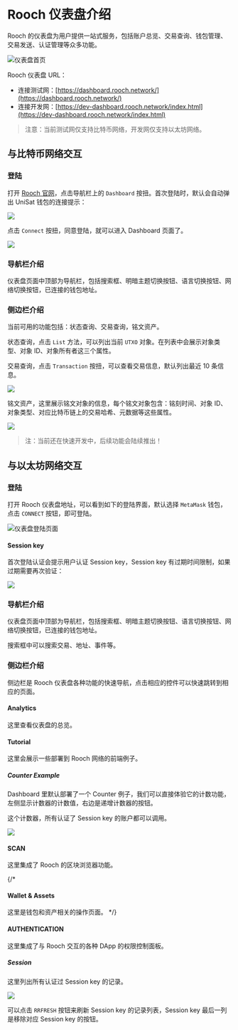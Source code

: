 
# Rooch 仪表盘介绍

Rooch 的仪表盘为用户提供一站式服务，包括账户总览、交易查询、钱包管理、交易发送、认证管理等众多功能。

![仪表盘首页](/docs/dashboard-home-page.png)

Rooch 仪表盘 URL：

- 连接测试网：[https://dashboard.rooch.network/](https://dashboard.rooch.network/)
- 连接开发网：[https://dev-dashboard.rooch.network/index.html](https://dev-dashboard.rooch.network/index.html)

> 注意：当前测试网仅支持比特币网络，开发网仅支持以太坊网络。

## 与比特币网络交互

### 登陆

打开 [Rooch 官网](https://rooch.network/)，点击导航栏上的 `Dashboard` 按扭。首次登陆时，默认会自动弹出 UniSat 钱包的连接提示：

![](/docs/dashboard-btc-login.png)

点击 `Connect` 按扭，同意登陆，就可以进入 Dashboard 页面了。

![](/docs/dashboard-btc.png)

### 导航栏介绍

仪表盘页面中顶部为导航栏，包括搜索框、明暗主题切换按钮、语言切换按钮、网络切换按钮，已连接的钱包地址。

### 侧边栏介绍

当前可用的功能包括：状态查询、交易查询，铭文资产。

状态查询，点击 `List` 方法，可以列出当前 `UTXO` 对象。在列表中会展示对象类型、对象 ID、对象所有者这三个属性。

交易查询，点击 `Transaction` 按扭，可以查看交易信息，默认列出最近 10 条信息。

![](/docs/dashboard-btc-transaction.png)

铭文资产，这里展示铭文对象的信息，每个铭文对象包含：铭刻时间、对象 ID、对象类型、对应比特币链上的交易哈希、元数据等这些属性。

![](/docs/dashboard-inscription.png)

> 注：当前还在快速开发中，后续功能会陆续推出！

## 与以太坊网络交互

### 登陆

打开 Rooch 仪表盘地址，可以看到如下的登陆界面，默认选择 `MetaMask` 钱包，点击 `CONNECT` 按钮，即可登陆。

![仪表盘登陆页面](/docs/dashboard-login.png)

#### Session key

首次登陆认证会提示用户认证 Session key，Session key 有过期时间限制，如果过期需要再次验证：

![](/docs/dashboard-session-key.png)

### 导航栏介绍

仪表盘页面中顶部为导航栏，包括搜索框、明暗主题切换按钮、语言切换按钮、网络切换按钮，已连接的钱包地址。

搜索框中可以搜索交易、地址、事件等。

### 侧边栏介绍

侧边栏是 Rooch 仪表盘各种功能的快速导航，点击相应的控件可以快速跳转到相应的页面。

#### Analytics

这里查看仪表盘的总览。

#### Tutorial

这里会展示一些部署到 Rooch 网络的前端例子。

##### Counter Example

Dashboard 里默认部署了一个 Counter 例子，我们可以直接体验它的计数功能，左侧显示计数器的计数值，右边是递增计数器的按钮。

这个计数器，所有认证了 Session key 的账户都可以调用。

![](/docs/dashboard-counter-example.png)

#### SCAN

这里集成了 Rooch 的区块浏览器功能。

{/*
#### Wallet & Assets

这里是钱包和资产相关的操作页面。
*/}

#### AUTHENTICATION

这里集成了与 Rooch 交互的各种 DApp 的权限控制面板。

##### Session

这里列出所有认证过 Session key 的记录。

![](/docs/dashboard-session-list.png)

可以点击 `RRFRESH` 按钮来刷新 Session key 的记录列表，Session key 最后一列是移除对应 Session key 的按钮。
